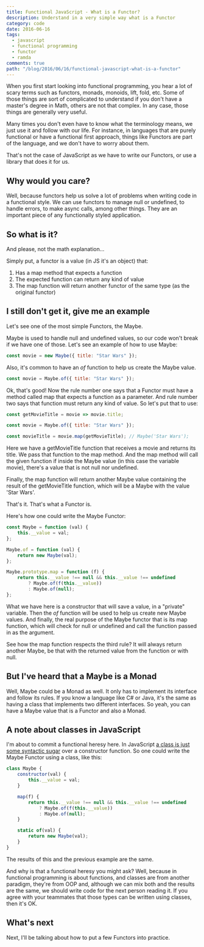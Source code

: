 ```yaml
---
title: Functional JavaScript - What is a Functor?
description: Understand in a very simple way what is a Functor
category: code
date: 2016-06-16
tags:
  - javascript
  - functional programming
  - functor
  - ramda
comments: true
path: "/blog/2016/06/16/functional-javascript-what-is-a-functor"
---
```


When you first start looking into functional programming, you hear a lot of
scary terms such as functors, monads, monoids, lift, fold, etc. Some of those
things are sort of complicated to understand if you don't have a master's degree
in Math, others are not that complex. In any case, those things are generally
very useful.

Many times you don't even have to know what the terminology means, we just use
it and follow with our life. For instance, in languages that are purely
functional or have a functional first approach, things like Functors are part of
the language, and we don't have to worry about them.

That's not the case of JavaScript as we have to write our Functors, or use a
library that does it for us.

## Why would you care?

Well, because functors help us solve a lot of problems when writing code in a
functional style. We can use functors to manage null or undefined, to handle
errors, to make async calls, among other things. They are an important piece of
any functionally styled application.

## So what is it?

And please, not the math explanation...

Simply put, a functor is a value (in JS it's an object) that:

1.  Has a map method that expects a function
2.  The expected function can return any kind of value
3.  The map function will return another functor of the same type (as the
    original functor)

## I still don't get it, give me an example

Let's see one of the most simple Functors, the Maybe.

Maybe is used to handle null and undefined values, so our code won't break if we
have one of those. Let's see an example of how to use Maybe:

```js
const movie = new Maybe({ title: "Star Wars" });
```

Also, it's common to have an _of_ function to help us create the Maybe value.

```js
const movie = Maybe.of({ title: "Star Wars" });
```

Ok, that's good! Now the rule number one says that a Functor must have a method
called map that expects a function as a parameter. And rule number two says that
function must return any kind of value. So let's put that to use:

```js
const getMovieTitle = movie => movie.title;

const movie = Maybe.of({ title: "Star Wars" });

const movieTitle = movie.map(getMovieTitle); // Maybe('Star Wars');
```

Here we have a getMovieTitle function that receives a movie and returns its
title. We pass that function to the map method. And the map method will call the
given function if inside the Maybe value (in this case the variable movie),
there's a value that is not null nor undefined.

Finally, the map function will return another Maybe value containing the result
of the getMovieTitle function, which will be a Maybe with the value 'Star Wars'.

That's it. That's what a Functor is.

Here's how one could write the Maybe Functor:

```js
const Maybe = function (val) {
	this.__value = val;
};

Maybe.of = function (val) {
	return new Maybe(val);
};

Maybe.prototype.map = function (f) {
	return this.__value !== null && this.__value !== undefined
		? Maybe.of(f(this.__value))
		: Maybe.of(null);
};
```

What we have here is a constructor that will save a value, in a "private"
variable. Then the _of_ function will be used to help us create new Maybe
values. And finally, the real purpose of the Maybe functor that is its map
function, which will check for null or undefined and call the function passed in
as the argument.

See how the map function respects the third rule? It will always return another
Maybe, be that with the returned value from the function or with null.

## But I've heard that a Maybe is a Monad

Well, Maybe could be a Monad as well. It only has to implement its interface and
follow its rules. If you know a language like C# or Java, it's the same as
having a class that implements two different interfaces. So yeah, you can have a
Maybe value that is a Functor and also a Monad.

## A note about classes in JavaScript

I'm about to commit a functional heresy here. In JavaScript
[a class is just some syntactic sugar](/blog/talking-about-es15-classes/) over a
constructor function. So one could write the Maybe Functor using a class, like
this:

```js
class Maybe {
	constructor(val) {
		this.__value = val;
	}

	map(f) {
		return this.__value !== null && this.__value !== undefined
			? Maybe.of(f(this.__value))
			: Maybe.of(null);
	}

	static of(val) {
		return new Maybe(val);
	}
}
```

The results of this and the previous example are the same.

And why is that a functional heresy you might ask? Well, because in functional
programming is about functions, and classes are from another paradigm, they're
from OOP and, although we can mix both and the results are the same, we should
write code for the next person reading it. If you agree with your teammates that
those types can be written using classes, then it's OK.

## What's next

Next, I'll be talking about how to put a few Functors into practice.
